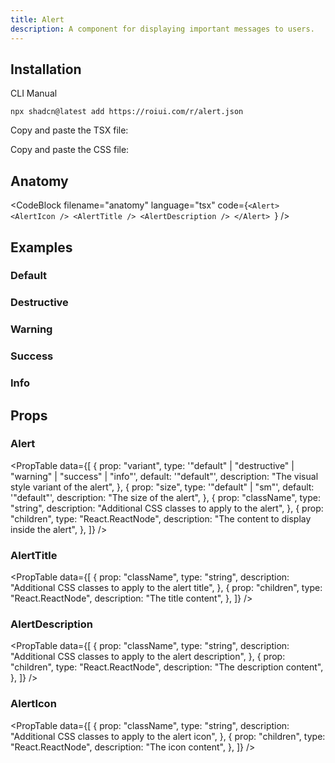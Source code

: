 ```yaml
---
title: Alert
description: A component for displaying important messages to users.
---
```


<ComponentPreview name="alert-demo" />

## Installation

<InstallationTabs>

<InstallationTabsList>
    <InstallationTabsTrigger value="cli">CLI</InstallationTabsTrigger>
    <InstallationTabsTrigger value="manual">Manual</InstallationTabsTrigger>
</InstallationTabsList>

<InstallationTabsContent value="cli">

```package-install
npx shadcn@latest add https://roiui.com/r/alert.json
```

</InstallationTabsContent>

<InstallationTabsContent value="manual" data-manual="true">

Copy and paste the TSX file:

<ComponentSource
    src="registry/brook/ui/alert/alert.tsx"
    title="components/ui/alert.tsx"
    collapsible={true}
/>

Copy and paste the CSS file:

<ComponentSource
    src="registry/brook/ui/alert/alert.module.css"
    title="components/ui/alert.module.css"
    language="css"
    collapsible={true}
/>

</InstallationTabsContent>

</InstallationTabs>

## Anatomy

<CodeBlock
filename="anatomy"
  language="tsx"
  code={`<Alert>
    <AlertIcon />
    <AlertTitle />
    <AlertDescription />
</Alert>
`} />

## Examples

### Default

<ComponentPreview name="alert-demo" />

### Destructive

<ComponentPreview name="alert-destructive" />

### Warning

<ComponentPreview name="alert-warning" />

### Success

<ComponentPreview name="alert-success" />

### Info

<ComponentPreview name="alert-info" />

## Props

### Alert

<PropTable
    data={[
        {
            prop: "variant",
            type: '"default" | "destructive" | "warning" | "success" | "info"',
            default: '"default"',
            description: "The visual style variant of the alert",
        },
        {
            prop: "size",
            type: '"default" | "sm"',
            default: '"default"',
            description: "The size of the alert",
        },
        {
            prop: "className",
            type: "string",
            description: "Additional CSS classes to apply to the alert",
        },
        {
            prop: "children",
            type: "React.ReactNode",
            description: "The content to display inside the alert",
        },
    ]}
/>

### AlertTitle

<PropTable
    data={[
        {
            prop: "className",
            type: "string",
            description: "Additional CSS classes to apply to the alert title",
        },
        {
            prop: "children",
            type: "React.ReactNode",
            description: "The title content",
        },
    ]}
/>

### AlertDescription

<PropTable
    data={[
        {
            prop: "className",
            type: "string",
            description: "Additional CSS classes to apply to the alert description",
        },
        {
            prop: "children",
            type: "React.ReactNode",
            description: "The description content",
        },
    ]}
/>

### AlertIcon

<PropTable
    data={[
        {
            prop: "className",
            type: "string",
            description: "Additional CSS classes to apply to the alert icon",
        },
        {
            prop: "children",
            type: "React.ReactNode",
            description: "The icon content",
        },
    ]}
/>
